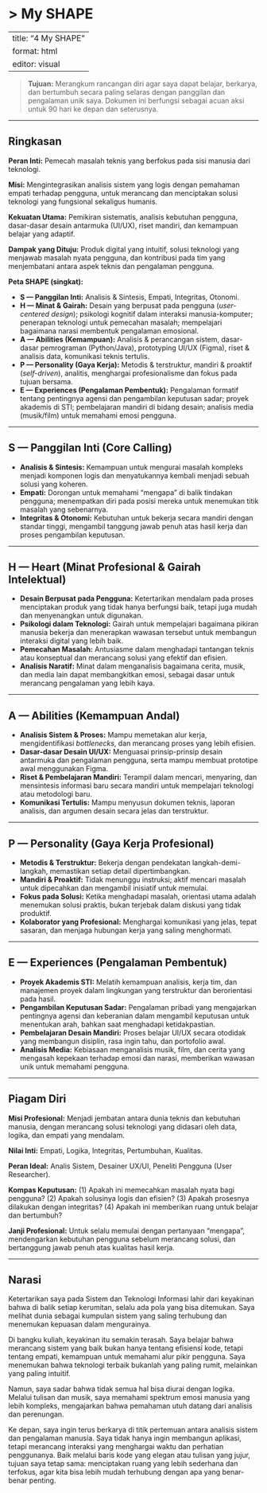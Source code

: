 # \> My SHAPE

---
title: "4 My SHAPE"
format: html
editor: visual
---

> **Tujuan:** Merangkum rancangan diri agar saya dapat belajar, berkarya, dan bertumbuh secara paling selaras dengan panggilan dan pengalaman unik saya. Dokumen ini berfungsi sebagai acuan aksi untuk 90 hari ke depan dan seterusnya.

------------------------------------------------------------------------

## Ringkasan

**Peran Inti:** Pemecah masalah teknis yang berfokus pada sisi manusia dari teknologi.

**Misi:** Mengintegrasikan analisis sistem yang logis dengan pemahaman empati terhadap pengguna, untuk merancang dan menciptakan solusi teknologi yang fungsional sekaligus humanis.

**Kekuatan Utama:** Pemikiran sistematis, analisis kebutuhan pengguna, dasar-dasar desain antarmuka (UI/UX), riset mandiri, dan kemampuan belajar yang adaptif.

**Dampak yang Dituju:** Produk digital yang intuitif, solusi teknologi yang menjawab masalah nyata pengguna, dan kontribusi pada tim yang menjembatani antara aspek teknis dan pengalaman pengguna.

**Peta SHAPE (singkat):**

-   **S — Panggilan Inti:** Analisis & Sintesis, Empati, Integritas, Otonomi.
-   **H — Minat & Gairah:** Desain yang berpusat pada pengguna (*user-centered design*); psikologi kognitif dalam interaksi manusia-komputer; penerapan teknologi untuk pemecahan masalah; mempelajari bagaimana narasi membentuk pengalaman emosional.
-   **A — Abilities (Kemampuan):** Analisis & perancangan sistem, dasar-dasar pemrograman (Python/Java), prototyping UI/UX (Figma), riset & analisis data, komunikasi teknis tertulis.
-   **P — Personality (Gaya Kerja):** Metodis & terstruktur, mandiri & proaktif (*self-driven*), analitis, menghargai profesionalisme dan fokus pada tujuan bersama.
-   **E — Experiences (Pengalaman Pembentuk):** Pengalaman formatif tentang pentingnya agensi dan pengambilan keputusan sadar; proyek akademis di STI; pembelajaran mandiri di bidang desain; analisis media (musik/film) untuk memahami emosi pengguna.

------------------------------------------------------------------------

## S — Panggilan Inti (Core Calling)

-   **Analisis & Sintesis:** Kemampuan untuk mengurai masalah kompleks menjadi komponen logis dan menyatukannya kembali menjadi sebuah solusi yang koheren.
-   **Empati:** Dorongan untuk memahami "mengapa" di balik tindakan pengguna; menempatkan diri pada posisi mereka untuk menemukan titik masalah yang sebenarnya.
-   **Integritas & Otonomi:** Kebutuhan untuk bekerja secara mandiri dengan standar tinggi, mengambil tanggung jawab penuh atas hasil kerja dan proses pengambilan keputusan.

------------------------------------------------------------------------

## H — Heart (Minat Profesional & Gairah Intelektual)

-   **Desain Berpusat pada Pengguna:** Ketertarikan mendalam pada proses menciptakan produk yang tidak hanya berfungsi baik, tetapi juga mudah dan menyenangkan untuk digunakan.
-   **Psikologi dalam Teknologi:** Gairah untuk mempelajari bagaimana pikiran manusia bekerja dan menerapkan wawasan tersebut untuk membangun interaksi digital yang lebih baik.
-   **Pemecahan Masalah:** Antusiasme dalam menghadapi tantangan teknis atau konseptual dan merancang solusi yang efektif dan efisien.
-   **Analisis Naratif:** Minat dalam menganalisis bagaimana cerita, musik, dan media lain dapat membangkitkan emosi, sebagai dasar untuk merancang pengalaman yang lebih kaya.

------------------------------------------------------------------------

## A — Abilities (Kemampuan Andal)

-   **Analisis Sistem & Proses:** Mampu memetakan alur kerja, mengidentifikasi *bottlenecks*, dan merancang proses yang lebih efisien.
-   **Dasar-dasar Desain UI/UX:** Menguasai prinsip-prinsip desain antarmuka dan pengalaman pengguna, serta mampu membuat prototipe awal menggunakan Figma.
-   **Riset & Pembelajaran Mandiri:** Terampil dalam mencari, menyaring, dan mensintesis informasi baru secara mandiri untuk mempelajari teknologi atau metodologi baru.
-   **Komunikasi Tertulis:** Mampu menyusun dokumen teknis, laporan analisis, dan argumen desain secara jelas dan terstruktur.

------------------------------------------------------------------------

## P — Personality (Gaya Kerja Profesional)

-   **Metodis & Terstruktur:** Bekerja dengan pendekatan langkah-demi-langkah, memastikan setiap detail dipertimbangkan.
-   **Mandiri & Proaktif:** Tidak menunggu instruksi; aktif mencari masalah untuk dipecahkan dan mengambil inisiatif untuk memulai.
-   **Fokus pada Solusi:** Ketika menghadapi masalah, orientasi utama adalah menemukan solusi praktis, bukan terjebak dalam diskusi yang tidak produktif.
-   **Kolaborator yang Profesional:** Menghargai komunikasi yang jelas, tepat sasaran, dan menjaga hubungan kerja yang saling menghormati.

------------------------------------------------------------------------

## E — Experiences (Pengalaman Pembentuk)

-   **Proyek Akademis STI:** Melatih kemampuan analisis, kerja tim, dan manajemen proyek dalam lingkungan yang terstruktur dan berorientasi pada hasil.
-   **Pengambilan Keputusan Sadar:** Pengalaman pribadi yang mengajarkan pentingnya agensi dan keberanian dalam mengambil keputusan untuk menentukan arah, bahkan saat menghadapi ketidakpastian.
-   **Pembelajaran Desain Mandiri:** Proses belajar UI/UX secara otodidak yang membangun disiplin, rasa ingin tahu, dan portofolio awal.
-   **Analisis Media:** Kebiasaan menganalisis musik, film, dan cerita yang mengasah kepekaan terhadap emosi dan narasi, memberikan wawasan unik untuk memahami pengguna.

------------------------------------------------------------------------

## Piagam Diri

**Misi Profesional:** Menjadi jembatan antara dunia teknis dan kebutuhan manusia, dengan merancang solusi teknologi yang didasari oleh data, logika, dan empati yang mendalam.

**Nilai Inti:** Empati, Logika, Integritas, Pertumbuhan, Kualitas.

**Peran Ideal:** Analis Sistem, Desainer UX/UI, Peneliti Pengguna (User Researcher).

**Kompas Keputusan:** (1) Apakah ini memecahkan masalah nyata bagi pengguna? (2) Apakah solusinya logis dan efisien? (3) Apakah prosesnya dilakukan dengan integritas? (4) Apakah ini memberikan ruang untuk belajar dan bertumbuh?

**Janji Profesional:** Untuk selalu memulai dengan pertanyaan "mengapa", mendengarkan kebutuhan pengguna sebelum merancang solusi, dan bertanggung jawab penuh atas kualitas hasil kerja.

------------------------------------------------------------------------

## Narasi

Ketertarikan saya pada Sistem dan Teknologi Informasi lahir dari keyakinan bahwa di balik setiap kerumitan, selalu ada pola yang bisa ditemukan. Saya melihat dunia sebagai kumpulan sistem yang saling terhubung dan menemukan kepuasan dalam mengurainya.

Di bangku kuliah, keyakinan itu semakin terasah. Saya belajar bahwa merancang sistem yang baik bukan hanya tentang efisiensi kode, tetapi tentang empati, kemampuan untuk memahami alur pikir pengguna. Saya menemukan bahwa teknologi terbaik bukanlah yang paling rumit, melainkan yang paling intuitif.

Namun, saya sadar bahwa tidak semua hal bisa diurai dengan logika. Melalui tulisan dan musik, saya memahami spektrum emosi manusia yang lebih kompleks, mengajarkan bahwa pemahaman utuh datang dari analisis dan perenungan.

Ke depan, saya ingin terus berkarya di titik pertemuan antara analisis sistem dan pengalaman manusia. Saya tidak hanya ingin membangun aplikasi, tetapi merancang interaksi yang menghargai waktu dan perhatian penggunanya. Baik melalui baris kode yang elegan atau tulisan yang jujur, tujuan saya tetap sama: menciptakan ruang yang lebih sederhana dan terfokus, agar kita bisa lebih mudah terhubung dengan apa yang benar-benar penting.